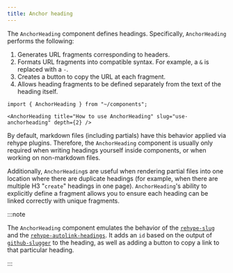 ```yaml
---
title: Anchor heading
---
```


The `AnchorHeading` component defines headings. Specifically, `AnchorHeading` performs the following:

1. Generates URL fragments corresponding to headers.
2. Formats URL fragments into compatible syntax. For example, a `&` is replaced with a `-`.
3. Creates a button to copy the URL at each fragment.
4. Allows heading fragments to be defined separately from the text of the heading itself.

```mdx live
import { AnchorHeading } from "~/components";

<AnchorHeading title="How to use AnchorHeading" slug="use-anchorheading" depth={2} />
```

By default, markdown files (including partials) have this behavior applied via rehype plugins. Therefore, the `AnchorHeading` component is usually only required when writing headings yourself inside components, or when working on non-markdown files.

Additionally, `AnchorHeading`s are useful when rendering partial files into one location where there are duplicate headings (for example, when there are multiple H3 "`create`" headings in one page). `AnchorHeading`'s ability to explicitly define a fragment allows you to ensure each heading can be linked correctly with unique fragments.

:::note

The `AnchorHeading` component emulates the behavior of the [`rehype-slug`](https://github.com/rehypejs/rehype-slug) and the [`rehype-autolink-headings`](https://github.com/rehypejs/rehype-autolink-headings). It adds an `id` based on the output of [`github-slugger`](https://github.com/Flet/github-slugger/) to the heading, as well as adding a button to copy a link to that particular heading.

:::